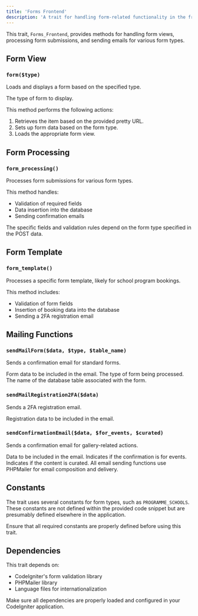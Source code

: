 ```yaml
---
title: 'Forms Frontend'
description: 'A trait for handling form-related functionality in the frontend'
---
```


This trait, `Forms_Frontend`, provides methods for handling form views, processing form submissions, and sending emails for various form types.

## Form View

### `form($type)`

Loads and displays a form based on the specified type.

<Param name="type" type="string">
  The type of form to display.
</Param>

This method performs the following actions:
1. Retrieves the item based on the provided pretty URL.
2. Sets up form data based on the form type.
3. Loads the appropriate form view.

## Form Processing

### `form_processing()`

Processes form submissions for various form types.

This method handles:
- Validation of required fields
- Data insertion into the database
- Sending confirmation emails

<Note>
  The specific fields and validation rules depend on the form type specified in the POST data.
</Note>

## Form Template

### `form_template()`

Processes a specific form template, likely for school program bookings.

This method includes:
- Validation of form fields
- Insertion of booking data into the database
- Sending a 2FA registration email

## Mailing Functions

### `sendMailForm($data, $type, $table_name)`

Sends a confirmation email for standard forms.

<Param name="data" type="array">
  Form data to be included in the email.
</Param>
<Param name="type" type="string">
  The type of form being processed.
</Param>
<Param name="table_name" type="string">
  The name of the database table associated with the form.
</Param>

### `sendMailRegistration2FA($data)`

Sends a 2FA registration email.

<Param name="data" type="array">
  Registration data to be included in the email.
</Param>

### `sendConfirmationEmail($data, $for_events, $curated)`

Sends a confirmation email for gallery-related actions.

<Param name="data" type="array">
  Data to be included in the email.
</Param>
<Param name="for_events" type="boolean">
  Indicates if the confirmation is for events.
</Param>
<Param name="curated" type="boolean">
  Indicates if the content is curated.
</Param>

<Note>
  All email sending functions use PHPMailer for email composition and delivery.
</Note>

## Constants

The trait uses several constants for form types, such as `PROGRAMME_SCHOOLS`. These constants are not defined within the provided code snippet but are presumably defined elsewhere in the application.

<Warning>
  Ensure that all required constants are properly defined before using this trait.
</Warning>

## Dependencies

This trait depends on:
- CodeIgniter's form validation library
- PHPMailer library
- Language files for internationalization

<Note>
  Make sure all dependencies are properly loaded and configured in your CodeIgniter application.
</Note>